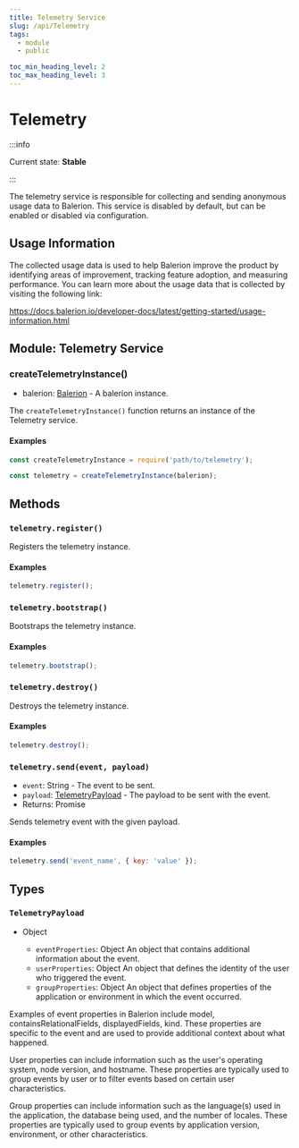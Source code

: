 ```yaml
---
title: Telemetry Service
slug: /api/Telemetry
tags:
  - module
  - public

toc_min_heading_level: 2
toc_max_heading_level: 3
---
```



# Telemetry

:::info

Current state: **Stable**

:::

The telemetry service is responsible for collecting and sending anonymous usage data to Balerion. This service is disabled by default, but can be enabled or disabled via configuration.

## Usage Information

The collected usage data is used to help Balerion improve the product by identifying areas of improvement, tracking feature adoption, and measuring performance. You can learn more about the usage data that is collected by visiting the following link:

https://docs.balerion.io/developer-docs/latest/getting-started/usage-information.html

## Module: Telemetry Service

### createTelemetryInstance()

- balerion: [<Type>Balerion</Type>](Balerion) - A balerion instance.

The `createTelemetryInstance()` function returns an instance of the Telemetry service.

#### Examples

```javascript
const createTelemetryInstance = require('path/to/telemetry');

const telemetry = createTelemetryInstance(balerion);
```

## Methods

### `telemetry.register()`

Registers the telemetry instance.

#### Examples

```javascript
telemetry.register();
```

### `telemetry.bootstrap()`

Bootstraps the telemetry instance.

#### Examples

```javascript
telemetry.bootstrap();
```

### `telemetry.destroy()`

Destroys the telemetry instance.

#### Examples

```javascript
telemetry.destroy();
```

### `telemetry.send(event, payload)`

- `event`: <Type>String</Type> - The event to be sent.
- `payload`: [<Type>TelemetryPayload</Type>](#telemetrypayload) - The payload to be sent with the event.
- Returns: Promise

Sends telemetry event with the given payload.

#### Examples

```javascript
telemetry.send('event_name', { key: 'value' });
```

## Types

### `TelemetryPayload`

- <Type>Object</Type>

  - `eventProperties`: <Type>Object</Type> An object that contains additional information about the event.
  - `userProperties`: <Type>Object</Type> An object that defines the identity of the user who triggered the event.
  - `groupProperties`: <Type>Object</Type> An object that defines properties of the application or environment in which the event occurred.

Examples of event properties in Balerion include model, containsRelationalFields, displayedFields, kind. These properties are specific to the event and are used to provide additional context about what happened.

User properties can include information such as the user's operating system, node version, and hostname. These properties are typically used to group events by user or to filter events based on certain user characteristics.

Group properties can include information such as the language(s) used in the application, the database being used, and the number of locales. These properties are typically used to group events by application version, environment, or other characteristics.
